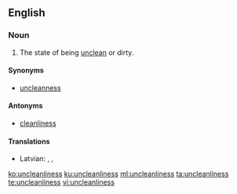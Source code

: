 ==English==
===Noun===
{{en-noun|~|es}}

# The state of being [[unclean]] or dirty.

====Synonyms====
*[[uncleanness]]

====Antonyms====
*[[cleanliness]]

====Translations====
{{trans-top|state of being unclean, dirty}}
* Latvian: {{t|lv|netīrība}}, {{t|lv|netīrīgums}}, {{t|lv|nespodrība}}
{{trans-mid}}
{{trans-bottom}}

[[ko:uncleanliness]]
[[ku:uncleanliness]]
[[ml:uncleanliness]]
[[ta:uncleanliness]]
[[te:uncleanliness]]
[[vi:uncleanliness]]